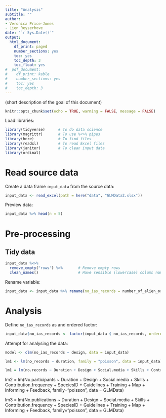 ```yaml
---
title: "Analysis"
subtitle: ""
author:
- Veronica Price-Jones
- Lien Reyserhove
date: "`r Sys.Date()`"
output:
  html_document:
    df_print: paged
    number_sections: yes
    toc: yes
    toc_depth: 3
    toc_float: yes
#  pdf_document:
#    df_print: kable
#    number_sections: yes
#    toc: yes
#    toc_depth: 3
---
```


(short description of the goal of this document)

```r
knitr::opts_chunk$set(echo = TRUE, warning = FALSE, message = FALSE)
```

Load libraries:

```r
library(tidyverse)      # To do data science
library(magrittr)       # To use %<>% pipes
library(here)           # To find files
library(readxl)         # To read Excel files
library(janitor)        # To clean input data
library(ordinal)
```

# Read source data

Create a data frame `input_data` from the source data:
 
```r
input_data <- read_excel(path = here("data", "GLMData2.xlsx")) 
```

Preview data:

```r
input_data %>% head(n = 5)
```

# Pre-processing

## Tidy data

```r
input_data %<>%
  remove_empty("rows") %>%       # Remove empty rows
  clean_names()                  # Have sensible (lowercase) column names
```

Rename variable:

```r
input_data <- input_data %>% rename(no_ias_records = number_of_alien_or_invasive_alien_species_records)
```

# Analysis

Define `no_ias_records` as and ordered factor:

```r
input_data$no_ias_records <- factor(input_data $ no_ias_records, ordered = TRUE)
```

Attempt for analysing the data:

```r
model <- clm(no_ias_records ~ design, data = input_data)
```



```r
lm1 <- lm(no_records ~ duration, family = "poisson", data = input_data)
```

```r
lm1 = lm(no.records ~ Duration + Design + Social.media + Skills + Contribution.frequency + SpeciesID + Guidelines + Training + Map + Informing + Feedback, family=“poisson”, data = GLMData)
```



lm2 = lm(No.participants ~ Duration + Design + Social.media + Skills + Contribution.frequency + SpeciesID + Guidelines + Training + Map + Informing + Feedback, family=“poisson”, data = GLMData)

lm3 = lm(No.publications ~ Duration + Design + Social.media + Skills + Contribution.frequency + SpeciesID + Guidelines + Training + Map + Informing + Feedback, family=“poisson”, data = GLMData)

